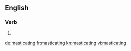 ==English==

===Verb===
{{head|en}}

# {{present participle of|masticate}}

[[de:masticating]]
[[fr:masticating]]
[[kn:masticating]]
[[vi:masticating]]